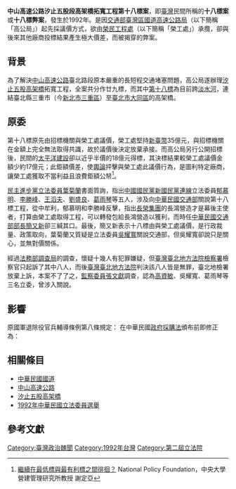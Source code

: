 {{Refimprove|time=2021-12-15T05:08:37+00:00}}
'''中山高速公路汐止五股段高架橋拓寬工程第十八標案'''，即[[臺灣|臺灣]]民間所稱的'''十八標案'''或'''十八標弊案'''，發生於1992年。是因[[交通部臺灣區國道高速公路局|交通部臺灣區國道高速公路局]]（以下簡稱「高公局」）起先採議價方式，欲由[[榮民工程處|榮民工程處]]（以下簡稱「榮工處」）承攬，卻與後來其他廠商投標結果產生極大價差，而被揭穿的弊案。

==背景==
為了解決[[中山高速公路|中山高速公路]]臺北路段原本嚴重的長短程交通堵塞問題，高公局遂辦理[[汐止五股高架橋|汐止五股高架橋]]拓寬工程，全案共分作廿九標，而其中[[十八標|第十八標]]為目前跨[[淡水河|淡水河]]，連結臺北縣三重市（今[[新北市|新北市]][[三重區|三重區]]）至[[臺北市|臺北市]][[大同區_(臺北市)|大同區]]的高架橋。

==原委==
第十八標原先由招標機關與榮工處議價，榮工處堅持[[新臺幣|新臺幣]]35億元，與招標機關在金額上完全無法取得共識，故於議價後決定放棄承接。而高公局另行公開招標後，民間的[[太平洋建設|太平洋建設]]卻以近乎半價的18億元得標，其決標結果較榮工處議價金額少約17億元；此鉅額價差，使[[輿論|輿論]]抨擊與榮工處此議價行為，是圖利特定廠商，讓榮工處獲取不當利益且浪費鉅額公帑<ref>[http://www.npf.org.tw/post/2/10493http://www.npf.org.tw/post/2/10493 繼續在最低標與最有利標之間徘徊？] {{Webarchive|url=https://archive.is/20131012112521/http://www.npf.org.tw/post/2/10493http://www.npf.org.tw/post/2/10493 |date=2013-10-12 }}National Policy Foundation，中央大學營建管理研究所教授 謝定亞</ref>。

[[民主進步黨|民主進步黨]][[立法委員|立法委員]][[葉菊蘭|葉菊蘭]]書面質詢，指出[[中國國民黨|中國國民黨]][[新國民黨連線|新國民黨連線]]立法委員[[郁慕明|郁慕明]]、[[李勝峰|李勝峰]]、[[王滔夫|王滔夫]]、[[劉盛良|劉盛良]]、[[葛雨琴|葛雨琴]]等五人，涉及向[[中華民國交通部|中華民國交通部]]關說第十八標工程，從中牟利，郁慕明和李勝峰反擊，指出[[長榮集團|長榮集團]]的長鴻營造才是幕後主使者，打算由榮工處取得工程，可以轉發包給長鴻營造以獲利，而時任[[中華民國交通部部長|中華民國交通部部長]][[簡又新|簡又新]]卻三緘其口。最後，簡又新表示十八標由與榮工處議價，是行政裁量、政策取向，葉菊蘭又質疑是立法委員[[吳耀寬|吳耀寬]]關說交通部，但吳耀寬卻說只是關心，並無對價關係。

經過[[法務部調查局|法務部調查局]]的調查，懷疑十幾人有犯罪嫌疑，但[[臺灣臺北地方法院檢察署|臺灣臺北地方法院檢察署]]檢察官只起訴了其中八人，而後[[臺灣臺北地方法院|臺灣臺北地方法院]]判決該八人皆是無罪，臺北地檢署放棄上訴，本案不了了之，[[監察委員|監察委員]][[張文獻|張文獻]]調查，認為[[高資敏|高資敏]]、吳耀寬、葛雨琴等三名立委，曾涉入關說。

==影響==
原國軍退除役官兵輔導條例第八條規定：
{{Quotation|
:政府舉辦之各項建設工程，如水利、公路、鐵路、橋涵、隧道、港灣、碼頭、營建及軍事工程等，
:'''得儘先由輔導會所設之退除役官兵工程機構議價承辦'''。}}
在中華民國[[政府採購法_(中華民國)|政府採購法]]頒布前即修正為：
{{Quotation|
:政府機關、公營事業機構及公立學校辦理採購，輔導會所設之附屬事業機構'''得依政府採購法令規定參加投標'''；
:對於參加機密或急迫性之採購，均依政府採購法令相關規定辦理。}}

==相關條目==
{{Wikisourceshas|政府採購法|國軍退除役官兵輔導條例}}
* [[中華民國國道|中華民國國道]]
* [[中山高速公路|中山高速公路]]
* [[汐止五股高架橋|汐止五股高架橋]]
* [[1992年中華民國立法委員選舉|1992年中華民國立法委員選舉]]

==參考文獻==
{{reflist}}

[[Category:臺灣政治醜聞|Category:臺灣政治醜聞]]
[[Category:1992年台灣|Category:1992年台灣]]
[[Category:第二屆立法院|Category:第二屆立法院]]